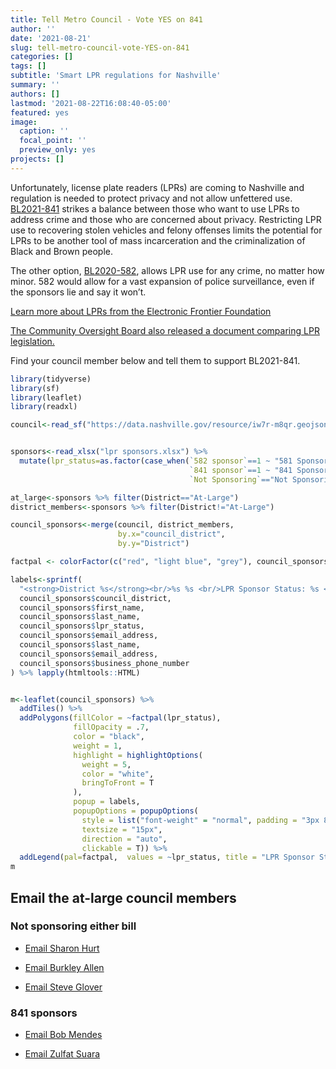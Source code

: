 ```yaml
---
title: Tell Metro Council - Vote YES on 841
author: '' 
date: '2021-08-21'
slug: tell-metro-council-vote-YES-on-841
categories: []
tags: []
subtitle: 'Smart LPR regulations for Nashville'
summary: ''
authors: []
lastmod: '2021-08-22T16:08:40-05:00'
featured: yes
image:
  caption: ''
  focal_point: ''
  preview_only: yes
projects: []
---
```


Unfortunately, license plate readers (LPRs) are coming to Nashville and regulation is needed to protect privacy and not allow unfettered use. [BL2021-841](https://nashville.legistar.com/LegislationDetail.aspx?ID=5071327&GUID=DB6411EB-5FB9-47E3-B365-F0C9DFC0796D) strikes a balance between those who want to use LPRs to address crime and those who are concerned about privacy. Restricting LPR use to recovering stolen vehicles and felony offenses limits the potential for LPRs to be another tool of mass incarceration and the criminalization of Black and Brown people. 

The other option, [BL2020-582](https://nashville.legistar.com/LegislationDetail.aspx?ID=4728845&GUID=DAF7D98A-E3BD-4BAF-BD72-84837C2EE4EE), allows LPR use for any crime, no matter how minor. 582 would allow for a vast expansion of police surveillance, even if the sponsors lie and say it won't. 

[Learn more about LPRs from the Electronic Frontier Foundation](https://www.eff.org/pages/automated-license-plate-readers-alpr)

[The Community Oversight Board also released a document comparing LPR legislation.](https://www.nashville.gov/sites/default/files/2021-08/Comparison-License-Plate-Reader-Policies-8-26-21.pdf?ct=1630064583)

Find your council member below and tell them to support BL2021-841.

```r
library(tidyverse)
library(sf)
library(leaflet)
library(readxl)

council<-read_sf("https://data.nashville.gov/resource/iw7r-m8qr.geojson")


sponsors<-read_xlsx("lpr sponsors.xlsx") %>%
  mutate(lpr_status=as.factor(case_when(`582 sponsor`==1 ~ "581 Sponsor",
                                        `841 sponsor`==1 ~ "841 Sponsor",
                                        `Not Sponsoring`=="Not Sponsoring" ~ "Not Sponsoring Either")))

at_large<-sponsors %>% filter(District=="At-Large")
district_members<-sponsors %>% filter(District!="At-Large")

council_sponsors<-merge(council, district_members, 
                        by.x="council_district",
                        by.y="District")

factpal <- colorFactor(c("red", "light blue", "grey"), council_sponsors$lpr_status)

labels<-sprintf(
  "<strong>District %s</strong><br/>%s %s <br/>LPR Sponsor Status: %s <br/>Email: <a href = 'mailto: %s?subject=Support BL2021-841&body=Dear Council Member %s, Please support BL2021-841 [Your Name and Address]' >%s</a> <br/>Phone: %s",
  council_sponsors$council_district, 
  council_sponsors$first_name, 
  council_sponsors$last_name, 
  council_sponsors$lpr_status, 
  council_sponsors$email_address, 
  council_sponsors$last_name,
  council_sponsors$email_address,
  council_sponsors$business_phone_number
) %>% lapply(htmltools::HTML)


m<-leaflet(council_sponsors) %>%
  addTiles() %>%
  addPolygons(fillColor = ~factpal(lpr_status),
              fillOpacity = .7,
              color = "black",
              weight = 1,
              highlight = highlightOptions(
                weight = 5,
                color = "white",
                bringToFront = T
              ),
              popup = labels,
              popupOptions = popupOptions(
                style = list("font-weight" = "normal", padding = "3px 8px"),
                textsize = "15px",
                direction = "auto",
                clickable = T)) %>%
  addLegend(pal=factpal,  values = ~lpr_status, title = "LPR Sponsor Status")
m
```

## Email the at-large council members

### Not sponsoring either bill

- [Email Sharon Hurt](mailto:Sharon.Hurt@nashville.gov?subject=Support%20BL2021-841&body=Dear%20Council%20Member%20Hurt,%20Please%20support%20BL2021-841.%20It%20is%20the%20better%20choice%20for%20Nashville.%20[Your%20Name%20and%20Address])

- [Email Burkley Allen](mailto:Burkley.Allen@nashville.gov?subject=Support%20BL2021-841&body=Dear%20Council%20Member%20Allen,%20Please%20support%20BL2021-841.%20It%20is%20the%20better%20choice%20for%20Nashville.%20[Your%20Name%20and%20Address])

- [Email Steve Glover](mailto:Steve.Glover@nashville.gov?subject=Support%20BL2021-841&body=Dear%20Council%20Member%20Glover,%20Please%20support%20BL2021-841.%20It%20is%20the%20better%20choice%20for%20Nashville.%20[Your%20Name%20and%20Address])

### 841 sponsors

- [Email Bob Mendes](mailto:Bob.Mendes@nashville.gov?subject=Support%20BL2021-841&body=Dear%20Council%20Member%20Mendes,%20Thank%20you%20for%20supporting%20BL2021-841%20[Your%20Name%20and%20Address])

- [Email Zulfat Suara](mailto:Zulfat.Suara@nashville.gov?subject=Support%20BL2021-841&body=Dear%20Council%20Member%20MSuara,%20Thank%20you%20for%20supporting%20BL2021-841%20[Your%20Name%20and%20Address])
